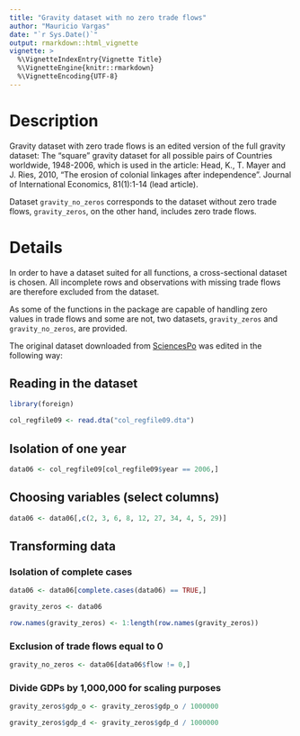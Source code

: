 ```yaml
---
title: "Gravity dataset with no zero trade flows"
author: "Mauricio Vargas"
date: "`r Sys.Date()`"
output: rmarkdown::html_vignette
vignette: >
  %\VignetteIndexEntry{Vignette Title}
  %\VignetteEngine{knitr::rmarkdown}
  %\VignetteEncoding{UTF-8}
---
```


# Description

Gravity dataset with zero trade flows is an edited version of the full gravity dataset: The "square" gravity dataset for all possible pairs of Countries worldwide, 1948-2006, which is used in the article: Head, K., T. Mayer and J. Ries, 2010, "The erosion of colonial linkages after independence". Journal of International Economics, 81(1):1-14 (lead article).

Dataset `gravity_no_zeros` corresponds to the dataset without zero trade flows, `gravity_zeros`, on the other hand, includes zero trade flows.

# Details

In order to have a dataset suited for all functions, a cross-sectional dataset is chosen. All incomplete rows and observations with missing trade flows are therefore excluded from the dataset.

As some of the functions in the package are capable of handling zero values in trade flows and some are not, two datasets, `gravity_zeros` and `gravity_no_zeros`, are provided. 

The original dataset downloaded from [SciencesPo](http://econ.sciences-po.fr/sites/default/files/file/tmayer/data/col_regfile09.zip)
was edited in the following way:

## Reading in the dataset

```r
library(foreign)

col_regfile09 <- read.dta("col_regfile09.dta")
```

## Isolation of one year

```r
data06 <- col_regfile09[col_regfile09$year == 2006,]
```

## Choosing variables (select columns)

```r
data06 <- data06[,c(2, 3, 6, 8, 12, 27, 34, 4, 5, 29)]
```

## Transforming data

### Isolation of complete cases

```r
data06 <- data06[complete.cases(data06) == TRUE,]

gravity_zeros <- data06

row.names(gravity_zeros) <- 1:length(row.names(gravity_zeros))
```

### Exclusion of trade flows equal to 0

```r
gravity_no_zeros <- data06[data06$flow != 0,]
```

### Divide GDPs by 1,000,000 for scaling purposes

```r
gravity_zeros$gdp_o <- gravity_zeros$gdp_o / 1000000

gravity_zeros$gdp_d <- gravity_zeros$gdp_d / 1000000
```
